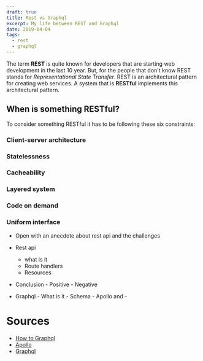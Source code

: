 ```yaml
---
draft: true
title: Rest vs Graphql
excerpt: My life between REST and Graphql
date: 2019-04-04
tags:
  - rest
  - graphql
---
```


The term **REST** is quite known for developers that are starting web development in the last 10 year. But, for the people that don't know REST stands for _Representational State Transfer_. REST is an architectural pattern for creating web services. A system that is **RESTful** implements this architectural pattern.

## When is something RESTful?

To consider something RESTful it has to be following these six constraints:

### Client-server architecture

### Statelessness

### Cacheability

### Layered system

### Code on demand

### Uniform interface

- Open with an anecdote about rest api and the challenges
- Rest api
  - what is it
  - Route handlers
  - Resources
- Conclusion - Positive - Negative

- Graphql - What is it - Schema - Apollo and -

# Sources

- [How to Graphql](https://www.howtographql.com/)
- [Apollo](https://apollographql.com/)
- [Graphql](https://graphql.org/)
